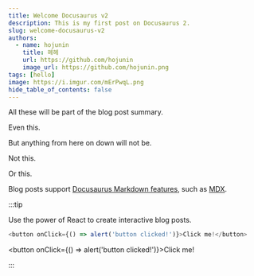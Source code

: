 ```yaml
---
title: Welcome Docusaurus v2
description: This is my first post on Docusaurus 2.
slug: welcome-docusaurus-v2
authors:
  - name: hojunin
    title: 헤헤
    url: https://github.com/hojunin
    image_url: https://github.com/hojunin.png
tags: [hello]
image: https://i.imgur.com/mErPwqL.png
hide_table_of_contents: false
---
```


All these will be part of the blog post summary.

Even this.

<!--truncate-->

But anything from here on down will not be.

Not this.

Or this.

Blog posts support [Docusaurus Markdown features](https://docusaurus.io/docs/markdown-features), such as [MDX](https://mdxjs.com/).

:::tip

Use the power of React to create interactive blog posts.

```js
<button onClick={() => alert('button clicked!')}>Click me!</button>
```

<button onClick={() => alert('button clicked!')}>Click me!</button>

:::
